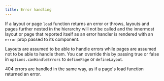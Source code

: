 ```yaml
---
title: Error handling
---
```



If a layout or page `load` function returns an error or throws, layouts and pages further nested in the hierarchy will not be called and the innermost layout or page that reported itself as an error handler is rendered with an `error` prop passed to its component.

Layouts are assumed to be able to handle errors while pages are assumed not to be able to handle them. You can override this by passing true or false in `options.canHandleErrors` to `definePage` or `defineLayout`.

404 errors are handled in the same way, as if a page's load function returned an error.
